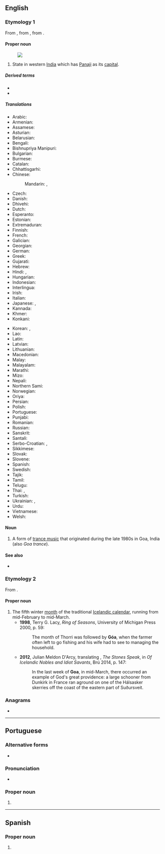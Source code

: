 {{also|goa|Gôa|goá|góa|Goα}}
==English==
{{wikipedia}}
===Etymology 1===
From {{der|en|pt|Goa}}, from {{der|en|kok|गोंय|tr=gõy}}, from {{der|en|sa|गोमन्त}}.

====Proper noun====
{{en-proper noun}}
[[Image:Goa in India (disputed hatched).svg|thumb|]]

# State in western [[India]] which has [[Panaji]] as its [[capital]].

=====Derived terms=====
* {{l|en|Goa powder}}
* {{l|en|Goan}}

=====Translations=====
{{trans-top|state in western India}}
* Arabic: {{t|ar|غْوَا|m}}
* Armenian: {{t|hy|Գոա}}
* Assamese: {{t|as|গোৱা|sc=Beng}}
* Asturian: {{t|ast|Goa|f}}
* Belarusian: {{t|be|Го́а|m}}
* Bengali: {{t|bn|গোয়া|sc=Beng}}
* Bishnupriya Manipuri: {{t|bpy|গৱা|sc=Beng}}
* Bulgarian: {{t|bg|Го́а|f}}
* Burmese: {{t|my|ဂိုအာ}}
* Catalan: {{t|ca|Goa}}
* Chhattisgarhi: {{t-needed|hne}}
* Chinese:
*: Mandarin: {{t|cmn|果阿邦|tr=Guǒ'ā-bāng|sc=Hani}}, {{t+|cmn|果阿|tr=Guǒ'ā|sc=Hani}}
* Czech: {{t|cs|Goa|f}}
* Danish: {{t|da|Goa}}
* Dhivehi: {{t|dv|ގޯވާ|sc=Thaa}}
* Dutch: {{t+|nl|Goa}}
* Esperanto: {{t|eo|Goao}}
* Estonian: {{t|et|Goa}}
* Extremaduran: {{t|ext|Goa}}
* Finnish: {{t|fi|Goa}}
* French: {{t+|fr|Goa}}
* Galician: {{t|gl|Goa}}
* Georgian: {{t|ka|გოა}}
* German: {{t+|de|Goa}}
* Greek: {{t+|el|Γκόα}}
* Gujarati: {{t|gu|ગોઆ}}
* Hebrew: {{t|he|גואה}}
* Hindi: {{t+|hi|गोआ}}, {{t|hi|गोवा|m}}
* Hungarian: {{t+|hu|Goa}}
* Indonesian: {{t|id|Goa}}
* Interlingua: {{t|ia|Goa}}
* Irish: {{t|ga|Goa|m}}
* Italian: {{t|it|Goa}}
* Japanese: {{t|ja|ゴア州|tr=Goa-shū}}, {{t|ja|ゴア|tr=Goa}}
* Kannada: {{t+|kn|ಗೋವ|sc=Knda}}
* Khmer: {{t-needed|km}}
* Konkani: {{t|kok|गोंय}}
{{trans-mid}}
* Korean: {{t|ko|^고아 주}}, {{t|ko|^고아}}
* Lao: {{t-needed|lo}}
* Latin: {{t|la|Goa}}
* Latvian: {{t|lv|Goa}}
* Lithuanian: {{t|lt|Goa}}
* Macedonian: {{t|mk|Гоа|f}}
* Malay: {{t|ms|Goa}}
* Malayalam: {{t|ml|ഗോവ|sc=Mlym}}
* Marathi: {{t|mr|गोवा|sc=Deva}}
* Mizo: {{t-needed|lus}}
* Nepali: {{t|ne|गोआ}}
* Northern Sami: {{t|se|Goa}}
* Norwegian: {{t|no|Goa}}
* Oriya: {{t+|or|ଗୋଆ}}
* Persian: {{t+|fa|گوا}}
* Polish: {{t+|pl|Goa}}
* Portuguese: {{t+|pt|Goa}}
* Punjabi: {{t|pa|ਗੋਵਾ}}
* Romanian: {{t|ro|Goa}}
* Russian: {{t+|ru|Го́а|m}}
* Sanskrit: {{t|sa|गोवा}}
* Santali: {{t-needed|sat}}
* Serbo-Croatian: {{t|sh|Гоа|sc=Cyrl}}, {{t|sh|Goa}}
* Sikkimese: {{t-needed|sip}}
* Slovak: {{t|sk|Goa|f}}
* Slovene: {{t-needed|sl}}
* Spanish: {{t|es|Goa}}
* Swedish: {{t|sv|Goa}}
* Tajik: {{t|tg|Гуа|sc=Cyrl}}
* Tamil: {{t|ta|கோவா}}
* Telugu: {{t+|te|గోవా}}
* Thai: {{t|th|รัฐกัว|tr=rát gua}}, {{t|th|กัว|tr=gua}}
* Turkish: {{t|tr|Goa}}
* Ukrainian: {{t|uk|Го́а}}, {{t|uk|Ґо́а}}
* Urdu: {{t|ur|گوا|tr=govā}}
* Vietnamese: {{t|vi|Goa}}
* Welsh: {{t|cy|Goa}}
{{trans-bottom}}

====Noun====
{{en-noun|-}}

# {{lb|en|music}} A form of [[trance music]] that originated during the late 1980s in Goa, India (also ''Goa trance'').

====See also====
* {{list:states of India/en}}

===Etymology 2===
From {{etyl|is|en}} {{m|is|góa}}.

====Proper noun====
{{en-proper noun}}

# The fifth winter [[month]] of the traditional [[Icelandic calendar]], running from mid-February to mid-March.
#*'''1998''', Terry G. Lacy, ''Ring of Seasons'', University of Michigan Press 2000, p. 59:
#*:The month of Thorri was followed by '''Góa''', when the farmer often left to go fishing and his wife had to see to managing the household.
#*'''2012''', Julian Meldon D'Arcy, translating {{w|Þórbergur Þórðarson}}, ''The Stones Speak'', in ''Of Icelandic Nobles and Idiot Savants'', Brú 2014, p. 147:
#*:In the last week of '''Goa''', in mid-March, there occurred an example of God's great providence: a large schooner from Dunkirk in France ran aground on one of the Hálsasker skerries off the coast of the eastern part of Suðursveit.

===Anagrams===
* {{anagrams|en|a=ago|AGO|AOG|GAO|Gao|ago}}

----

==Portuguese==

===Alternative forms===
* {{l|pt|Gôa}} {{qualifier|obsolete}}

===Pronunciation===
* {{a|Portugal|Brazil}} {{IPA|pt|/ˈɡo.ɐ/}}

===Proper noun===
{{pt-proper noun|f}}

# {{place|pt|state|c/India|t1=Goa}}

----

==Spanish==
{{wikipedia|lang=es}}

===Proper noun===
{{es-proper noun}}

# {{place|es|state|in western|c/India|t1=Goa}}